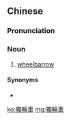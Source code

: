 {{also|独轮车}}
==Chinese==
{{zh-forms|s=独轮车}}

===Pronunciation===
{{zh-pron
|m=dúlúnchē
|c=duk6 leon4 ce1
|cat=n
}}

===Noun===
{{zh-noun}}

# [[wheelbarrow]]

====Synonyms====
* {{zh-l|手推車}}

[[ko:獨輪車]]
[[mg:獨輪車]]